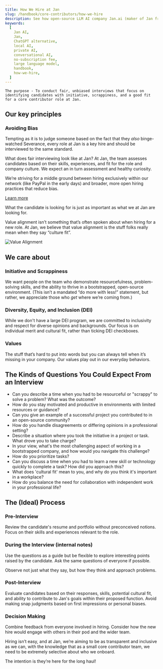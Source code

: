 ```yaml
---
title: How We Hire at Jan
slug: /handbook/core-contributors/how-we-hire
description: See how open-source LLM AI company Jan.ai (maker of Jan framework) approaches team building and hiring.
keywords:
  [
    Jan AI,
    Jan,
    ChatGPT alternative,
    local AI,
    private AI,
    conversational AI,
    no-subscription fee,
    large language model,
    handbook,
    how-we-hire,
  ]
---
```


`The purpose - To conduct fair, unbiased interviews that focus on identifying candidates with initiative, scrappiness, and a good fit for a core contributor role at Jan.`

## Our key principles

### Avoiding Bias

Tempting as it is to judge someone based on the fact that they _also_ binge-watched Severance, every role at Jan is a key hire and should be interviewed to the same standard.

What does fair interviewing look like at Jan?
At Jan, the team assesses candidates based on their skills, experiences, and fit for the role and company culture. We expect an in turn assessment and healthy curiosity.

We’re striving for a middle ground between hiring exclusively within our network (like PayPal in the early days) and broader, more open hiring practices that reduce bias.

[Learn more](https://lh7-us.googleusercontent.com/5y8jnYp3orRwwH1CeoULq0HXmx4V05rbTcrYieVl9NXRnGZy06KdqskUjshtOkVvLpfsVsZQ4TQWHufjiBA_iTMkqPVDF0_qsGtyuKgWdkzHHWQT1bzlzXy40W9KuA9HaAfO7BXP4Bo5BSufv3wA-JU)

What the candidate is looking for is just as important as what we at Jan are looking for.

Value alignment isn’t something that’s often spoken about when hiring for a new role. At Jan, we believe that value alignment is the stuff folks really mean when they say “culture fit”.

![Value Alignment](https://lh7-us.googleusercontent.com/NuQEgHNFR6UNvPxO29h8FfbbjlDBW33WHsQ2Y8WF162FfUpf_tKiC42mMUNtx_8DXJhRoYxoRtPsZgMYY8eJO8ZPLJu9Hx66BG7-zAMG3jYQsqybBhaIywMDVX0PO04q26Z5baTWWykxR8gHwjOM-Vk)

## We care about

### Initiative and Scrappiness

We want people on the team who demonstrate resourcefulness, problem-solving skills, and the ability to thrive in a bootstrapped, open-source environment. (This isn’t a mandated “do more with less!” statement, but rather, we appreciate those who _get_ where we’re coming from.)

### Diversity, Equity, and Inclusion (DEI)

While we don't have a large DEI program, we are committed to inclusivity and respect for diverse opinions and backgrounds. Our focus is on individual merit and cultural fit, rather than ticking DEI checkboxes.

### Values

The stuff that’s hard to put into words but you can always tell when it’s missing in your company. Our values play out in our everyday behaviors.

## The Kinds of Questions You Could Expect From an Interview

- Can you describe a time when you had to be resourceful or "scrappy" to solve a problem? What was the outcome?
- How do you stay motivated and productive in environments with limited resources or guidance?
- Can you give an example of a successful project you contributed to in an open-source community?
- How do you handle disagreements or differing opinions in a professional setting?
- Describe a situation where you took the initiative in a project or task. What drove you to take charge?
- In your view, what's the most challenging aspect of working in a bootstrapped company, and how would you navigate this challenge?
- How do you prioritize tasks?
- Can you discuss a time when you had to learn a new skill or technology quickly to complete a task? How did you approach this?
- What does 'cultural fit' mean to you, and why do you think it's important in a workplace?
- How do you balance the need for collaboration with independent work in your professional life?

## The (Ideal) Process

### Pre-Interview

Review the candidate's resume and portfolio without preconceived notions. Focus on their skills and experiences relevant to the role.

### During the Interview (internal notes)

Use the questions as a guide but be flexible to explore interesting points raised by the candidate. Ask the same questions of everyone if possible.

Observe not just what they say, but how they think and approach problems.

### Post-Interview

Evaluate candidates based on their responses, skills, potential cultural fit, and ability to contribute to Jan's goals within their proposed function. Avoid making snap judgments based on first impressions or personal biases.

### Decision Making

Combine feedback from everyone involved in hiring. Consider how the new hire would engage with others in their pod and the wider team.

Hiring isn’t easy, and at Jan, we’re aiming to be as transparent and inclusive as we can, with the knowledge that as a small core contributor team, we need to be extremely selective about who we onboard.

The intention is they’re here for the long haul!
